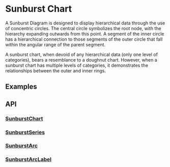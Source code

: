 
<Meta of={Stories} />

# Sunburst Chart

A Sunburst Diagram is designed to display hierarchical data through the use
of concentric circles. The central circle symbolizes the root node, with the
hierarchy expanding outwards from this point. A segment of the inner circle has a
hierarchical connection to those segments of the outer circle that fall within the
angular range of the parent segment.

A sunburst chart, when devoid of any hierarchical data (only one level of categories),
bears a resemblance to a doughnut chart. However, when a sunburst chart has
multiple levels of categories, it demonstrates the relationships between the outer and
inner rings.

## Examples
<ToggleCanvas of={Stories.Simple} storybook="charts-sunburst-chart--simple" />

## API
### [SunburstChart](https://github.com/reaviz/reaviz/blob/master/src/SunburstChart/SunburstChart.tsx)
<PropsTable name="SunburstChart" />

### [SunburstSeries](https://github.com/reaviz/reaviz/blob/master/src/SunburstChart/SunburstSeries.tsx)
<PropsTable name="SunburstSeries" />

### [SunburstArc](https://github.com/reaviz/reaviz/blob/master/src/SunburstChart/SunburstArc.tsx)
<PropsTable name="SunburstArc" />

### [SunburstArcLabel](https://github.com/reaviz/reaviz/blob/master/src/SunburstChart/SunburstArcLabel.tsx)
<PropsTable name="SunburstArcLabel" />

